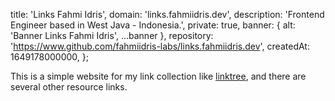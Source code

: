 
  title: 'Links Fahmi Idris',
  domain: 'links.fahmiidris.dev',
  description: 'Frontend Engineer based in West Java - Indonesia.',
  private: true,
  banner: { alt: 'Banner Links Fahmi Idris', ...banner },
  repository: 'https://www.github.com/fahmiidris-labs/links.fahmiidris.dev',
  createdAt: 1649178000000,
};

This is a simple website for my link collection like [linktree](https://linktr.ee), and there are several other resource links.
